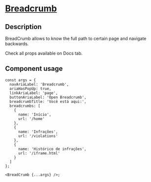 
<Meta title="Components/Breadcrumb/Breadcrumb Docs" />

<h1 className="mb-32">
  <u>Breadcrumb</u>
</h1>

<h2>Description</h2>

<p className="fs-16">BreadCrumb allows to know the full path to certain page and navigate backwards.</p>
<p className="fs-16">Check all props available on Docs tab.</p>

<h2>Component usage</h2>

```tsx
const args = {
  navAriaLabel: 'Breadcrumb',
  ariaHasPopUp: true,
  linkAriaLabel: 'page',
  buttonAriaLabel: 'Open Breadcrumb',
  breadcrumbTitle: 'Você está aqui:',
  breadcrumbs: [
    {
      name: 'Início',
      url: '/home'
    },
    {
      name: 'Infrações',
      url: '/violations'
    },
    {
      name: 'Histórico de infrações',
      url: '/iframe.html'
    }
  ]
};

<BreadCrumb {...args} />;
```
